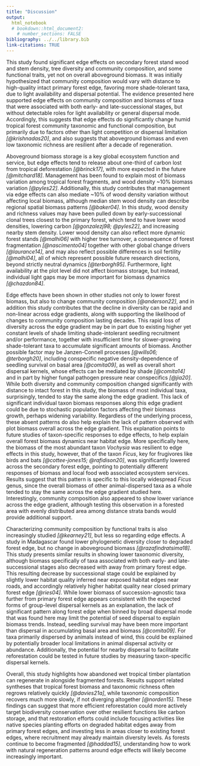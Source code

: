 ```yaml
---
title: "Discussion"
output: 
  html_notebook
  # bookdown::html_document2:
    # number_sections: FALSE
bibliography: ../../library.bib
link-citations: TRUE
---
```



<!-- # outline{-} -->
<!-- 1.  assess hypotheses -->
<!-- 2.  infer causes of patterns - plantation structure, old legacy trees, or species traits? -->
<!-- 3.  compare inferences to other studies -->
<!-- 4.  recommend future conservation approaches, ecological studies -->


<!-- # draft{-} -->


This study found significant edge effects on secondary forest stand wood and stem density, tree diversity and community composition, and some functional traits, yet not on overall aboveground biomass.
<!-- These results were shown in Figs \@ref(fig:biomass), \@ref(fig:taxa), and \@ref(fig:traits)... -->
It was initially hypothesized that community composition would vary with distance to high-quality intact primary forest edge, favoring more shade-tolerant taxa, due to light availability and dispersal potential.
The evidence presented here supported edge effects on community composition and biomass of taxa that were associated with both early- and late-successional stages, but without detectable roles for light availability or general dispersal mode.
Accordingly, this suggests that edge effects do significantly change humid tropical forest community taxonomic and functional composition, but primarily due to factors other than light competition or dispersal limitation *[@krishnadas20]*, and also suggests that aboveground biomass and even low taxonomic richness are resilient after a decade of regeneration.

<!-- ## Biomass -->

Aboveground biomass storage is a key global ecosystem function and service, but edge effects tend to release about one-third of carbon lost from tropical deforestation *[@brinck17]*, with more expected in the future *[@mitchard18]*.
<!-- responds variably to secondary succession and edge effects ...   -->
Management has been found to explain most of biomass variation among tropical forest fragments, and wood density ~10% biomass variation *[@pyles22]*.
Additionally, this study contributes that management via edge effects can also mediate ~10% of wood density variation without affecting local biomass, although median stem wood density can describe regional spatial biomass patterns *[@baker04]*.
In this study, wood density and richness values may have been pulled down by early-successional clonal trees closest to the primary forest, which tend to have lower wood densities, lowering carbon *[@gonzalezj98; @pyles22]*, and increasing nearby stem density.
Lower wood density can also reflect more dynamic forest stands *[@malhi06]* with higher tree turnover, a consequence of forest fragmentation *[@nascimento04]* together with other global change drivers *[@laurance14]*, and may also reflect possible differences in soil fertility *[@malhi04]*, all of which represent possible future research directions, beyond strictly neutral dynamics *[@terborgh95]*.
Furthermore, light availability at the plot level did not affect biomass storage, but instead, individual light gaps may be more important for biomass dynamics *[@chazdon84]*.
    <!-- - although canopy light may still affect biomass generally in this case, without edge effects (check direct light-biomass correlation graph? -- no sig correlation) -->

<!-- ## Composition -->

Edge effects have been shown in other studies not only to lower forest biomass, but also to change community composition *[@anderson22]*, and in addition this study contributes that the decline in diversity can be rapid and non-linear across edge gradients, along with supporting the likelihood of changes to community composition lasting decades.
This rapid loss of diversity across the edge gradient may be in part due to existing higher yet constant levels of shade limiting shade-intolerant seedling recruitment and/or performance, together with insufficient time for slower-growing shade-tolerant taxa to accumulate significant amounts of biomass.
Another possible factor may be Janzen-Connell processes *[@wills06; @terborgh20]*, including conspecific negative density-dependence of seedling survival on basal area *[@comita09]*, as well as overall short dispersal kernels, whose effects can be mediated by shade *[@comita14]* and in part by higher fungal pathogen pressure near conspecifics *[@jia20]*.
While both diversity and community composition changed significantly with distance to intact forest in this study, the biomass of most individual taxa, surprisingly, tended to stay the same along the edge gradient.
This lack of significant individual taxon biomass responses along this edge gradient could be due to stochastic population factors affecting their biomass growth, perhaps widening variability.
Regardless of the underlying process, these absent patterns do also help explain the lack of pattern observed with plot biomass overall across the edge gradient.
This explanation points to future studies of taxon-specific responses to edge effects, to help explain overall forest biomass dynamics near habitat edge.
More specifically here, the biomass of the most abundant taxon *Vochysia* was resilient to edge effects in this study, however, that of the taxon *Ficus*, key for frugivores like birds and bats *[@cottee-jones15; @rafidison20]*, was significantly lowered across the secondary forest edge, pointing to potentially different responses of biomass and local food web associated ecosystem services.
Results suggest that this pattern is specific to this locally widespread *Ficus* genus, since the overall biomass of other animal-dispersed taxa as a whole tended to stay the same across the edge gradient studied here.
Interestingly, community composition also appeared to show lower variance across the edge gradient, although testing this observation in a forested area with evenly distributed area among distance strata bands would provide additional support.

<!-- ## Traits -->

Characterizing community composition by functional traits is also increasingly studied *[@kearney21]*, but less so regarding edge effects.
A study in Madagascar found lower phylogenetic diversity closer to degraded forest edge, but no change in aboveground biomass *[@razafindratsima18]*.
This study presents similar results in showing lower taxonomic diversity, although biomass specifically of taxa associated with both early- and late-successional stages also decreased with away from primary forest edge.
This resulting decrease by successional stage could be explained by slightly lower habitat quality inferred near exposed habitat edges near roads, and accordingly relatively higher habitat quality near closed primary forest edge *[@ries04]*.
While lower biomass of succession-agnostic taxa further from primary forest edge appears consistent with the expected forms of group-level dispersal kernels as an explanation, the lack of significant pattern along forest edge when binned by broad dispersal mode that was found here may limit the potential of seed dispersal to explain biomass trends.
Instead, seedling survival may have been more important than dispersal in accumulating basal area and biomass *[@comita09]*.
For taxa primarily dispersed by animals instead of wind, this could be explained by potentially broader local limitations in animal dispersal activity or abundance.
Additionally, the potential for nearby dispersal to facilitate reforestation could be tested in future studies by measuring taxon-specific dispersal kernels.

<!-- ## Conclusion -->

Overall, this study highlights how abandoned wet tropical timber plantation can regenerate in alongside fragmented forests.
Results support related syntheses that tropical forest biomass and taxonomic richness often regrows relatively quickly *[@davies21a]*, 
<!-- **along with traits?,** -->
while taxonomic composition recovers much more slowly, if not diverging altogether *[@norden15]*.
These findings can suggest that more efficient reforestation could more actively target biodiversity conservation over other resilient functions like carbon storage, and that restoration efforts could include focusing activities like native species planting efforts on degraded habitat edges away from primary forest edges, and investing less in areas closer to existing forest edges, where recruitment may already maintain diversity levels.
As forests continue to become fragmented *[@haddad15]*, understanding how to work with natural regeneration patterns around edge effects will likely become increasingly important.


<!-- # draft attic{-} -->

<!-- This study supports previous syntheses suggesting that forest biomass and taxonomic richness regenerate more quickly / are more resilient than diversity and community composition *[@poorter21?, other?]*. -->
<!-- This may be due to priority effects on successional trajectories acting on/at the stem/population level *[]*, variable turnover and reproduction rates among tree taxa *[]*, and/or differential dispersal and establishment success based on local [dispersive] animal community *[]*. ... -->
<!-- - mention more amundant genera patterns w/ *Vochysia* and *Ficus* as a key fruit-bearing taxon *[@tropicalbat/bird]*? -->

<!-- There is increasing interest in functional trait ecology of tropical trees *[@umaña##]*. -->
<!-- This focuses on a coarse functional association with successional stage, ... -->
<!-- but also includes patterns with wood density [underlying biomass estmations]... -->
<!-- - fig3 -- edge effect on succession generalists, but not specialists -->
<!-- The persistence of early-successional tree communities has been found to lower the standing biomass, likely due to lower wood density *[@césar21]*, and could therefore require a switch in focal timber species *[@karsten14]*. -->


<!-- # attic{-} -->


<!-- Under more sustainable forestry that maintains multiple functions, forest stand regeneration is likely more predictable, generally mirroring (i.e. near 1:1 replacement) the targeted tree cutting that is done using information collected about the ecological profiles and ages (when possible) of trees (Duah-Gyamfi et al 2014, Edwards et al 2014). -->

<!-- In contrast, under intensive silviculture that prioritizes the growth of select tree crop species, forest stands can show high wood production (Ferez et al 2015) while also usually showing negative trade-offs with other services, like that with biodiversity given reliance on monoculture planting designs. -->

<!-- In some cases where management decisions are made primarily based on regional economic but not local ecological information, due to limited access to funded scientific reporting (Cook et al 2012), forest stands can perform very poorly all-around. -->

<!-- After this more extreme type of management, it remains uncertain how natural regeneration in secondary forests will proceed, how local ecosystem services will be restored, and how restoration could be managed locally (Laurance et al 2012), e.g. based on surrounding forest proximity. -->
